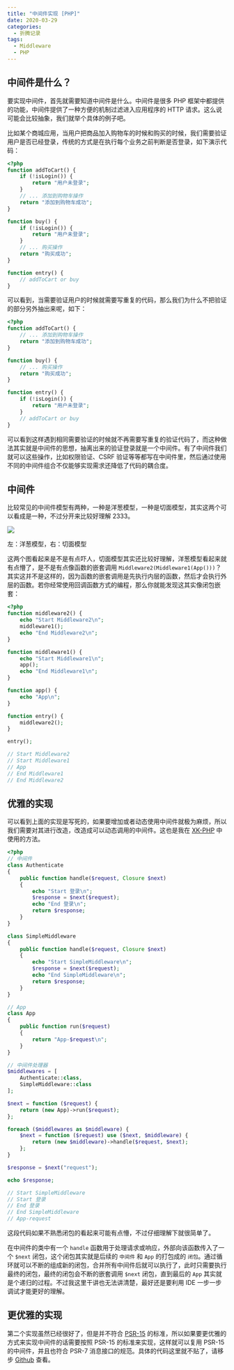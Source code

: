 ```yaml
---
title: "中间件实现 [PHP]"
date: 2020-03-29
categories:
  - 折腾记录
tags:
  - Middleware
  - PHP
---
```


## 中间件是什么？

要实现中间件，首先就需要知道中间件是什么。中间件是很多 PHP 框架中都提供的功能，中间件提供了一种方便的机制过滤进入应用程序的 HTTP 请求。这么说可能会比较抽象，我们就举个具体的例子吧。

比如某个商城应用，当用户把商品加入购物车的时候和购买的时候，我们需要验证用户是否已经登录，传统的方式是在执行每个业务之前判断是否登录，如下演示代码：

```php
<?php
function addToCart() {
    if (!isLogin()) {
        return "用户未登录";
    }
    // ... 添加到购物车操作
    return "添加到购物车成功";
}

function buy() {
    if (!isLogin()) {
        return "用户未登录";
    }
    // ... 购买操作
    return "购买成功";
}

function entry() {
    // addToCart or buy
}
```

可以看到，当需要验证用户的时候就需要写重复的代码，那么我们为什么不把验证的部分另外抽出来呢，如下：

```php
<?php
function addToCart() {
    // ... 添加到购物车操作
    return "添加到购物车成功";
}

function buy() {
    // ... 购买操作
    return "购买成功";
}

function entry() {
    if (!isLogin()) {
        return "用户未登录";
    }
    // addToCart or buy
}
```

可以看到这样遇到相同需要验证的时候就不再需要写重复的验证代码了，而这种做法其实就是中间件的思想，抽离出来的验证登录就是一个中间件。有了中间件我们就可以这些操作，比如权限验证、CSRF 验证等等都写在中间件里，然后通过使用不同的中间件组合不仅能够实现需求还降低了代码的耦合度。

## 中间件

比较常见的中间件模型有两种，一种是洋葱模型，一种是切面模型，其实这两个可以看成是一种，不过分开来比较好理解 2333。

![](./20200329174523.png)

左：洋葱模型，右：切面模型

这两个图看起来是不是有点吓人，切面模型其实还比较好理解，洋葱模型看起来就有点懵了，是不是有点像函数的嵌套调用 `Middleware2(Middleware1(App()))`？其实这并不是这样的，因为函数的嵌套调用是先执行内层的函数，然后才会执行外层的函数。若你经常使用回调函数方式的编程，那么你就能发现这其实像闭包嵌套：

```php
<?php
function middleware2() {
    echo "Start Middleware2\n";
    middleware1();
    echo "End Middleware2\n";
}

function middleware1() {
    echo "Start Middleware1\n";
    app();
    echo "End Middleware1\n";
}

function app() {
    echo "App\n";
}

function entry() {
    middleware2();
}

entry();

// Start Middleware2
// Start Middleware1
// App
// End Middleware1
// End Middleware2
```

## 优雅的实现

可以看到上面的实现是写死的，如果要增加或者动态使用中间件就极为麻烦，所以我们需要对其进行改造，改造成可以动态调用的中间件。这也是我在 [XK-PHP](https://github.com/syfxlin/xkphp) 中使用的方法。

```php
<?php
// 中间件
class Authenticate
{
    public function handle($request, Closure $next)
    {
        echo "Start 登录\n";
        $response = $next($request);
        echo "End 登录\n";
        return $response;
    }
}

class SimpleMiddleware
{
    public function handle($request, Closure $next)
    {
        echo "Start SimpleMiddleware\n";
        $response = $next($request);
        echo "End SimpleMiddleware\n";
        return $response;
    }
}

// App
class App
{
    public function run($request)
    {
        return "App-$request\n";
    }
}

// 中间件处理器
$middlewares = [
    Authenticate::class,
    SimpleMiddleware::class
];

$next = function ($request) {
    return (new App)->run($request);
};

foreach ($middlewares as $middleware) {
    $next = function ($request) use ($next, $middleware) {
        return (new $middleware)->handle($request, $next);
    };
}

$response = $next("request");

echo $response;

// Start SimpleMiddleware
// Start 登录
// End 登录
// End SimpleMiddleware
// App-request
```

这段代码如果不熟悉闭包的看起来可能有点懵，不过仔细理解下就很简单了。

在中间件的类中有一个 `handle` 函数用于处理请求或响应，外部向该函数传入了一个 `$next` 闭包，这个闭包其实就是后续的 `中间件` 和 `App` 的打包成的 `闭包`。通过循环就可以不断的组成新的闭包，合并所有中间件后就可以执行了，此时只需要执行最终的闭包，最终的闭包会不断的嵌套调用 `$next` 闭包，直到最后的 `App` 其实就是个递归的过程。不过我这里干讲也无法讲清楚，最好还是要利用 IDE 一步一步调试才能更好的理解。

## 更优雅的实现

第二个实现虽然已经很好了，但是并不符合 [PSR-15](https://learnku.com/docs/psr/psr-15-request-handlers/1626) 的标准，所以如果要更优雅的方式来实现中间件的话需要按照 PSR-15 的标准来实现，这样就可以复用 PSR-15 的中间件，并且也符合 PSR-7 消息接口的规范。具体的代码这里就不贴了，请移步 [Github](https://github.com/syfxlin/blog-code) 查看。
